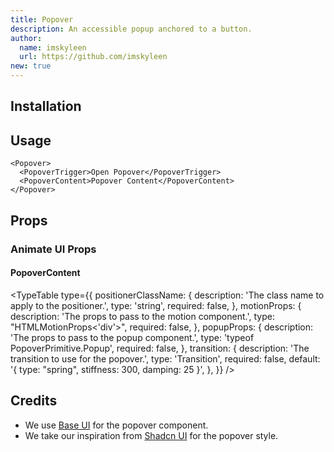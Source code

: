 ```yaml
---
title: Popover
description: An accessible popup anchored to a button.
author:
  name: imskyleen
  url: https://github.com/imskyleen
new: true
---
```


<ComponentPreview name="base-popover-demo" />

## Installation

<ComponentInstallation name="base-popover" />

## Usage

```tsx
<Popover>
  <PopoverTrigger>Open Popover</PopoverTrigger>
  <PopoverContent>Popover Content</PopoverContent>
</Popover>
```

## Props

<div className="flex flex-row gap-x-3">
  <ExternalLink
    href="https://base-ui.com/react/components/popover"
    text="Docs"
  />
  <ExternalLink
    href="https://base-ui.com/react/components/popover#api-reference"
    text="API Reference"
  />
</div>

### Animate UI Props

#### PopoverContent

<TypeTable
  type={{
    positionerClassName: {
      description: 'The class name to apply to the positioner.',
      type: 'string',
      required: false,
    },
    motionProps: {
      description: 'The props to pass to the motion component.',
      type: "HTMLMotionProps<'div'>",
      required: false,
    },
    popupProps: {
      description: 'The props to pass to the popup component.',
      type: 'typeof PopoverPrimitive.Popup',
      required: false,
    },
    transition: {
      description: 'The transition to use for the popover.',
      type: 'Transition',
      required: false,
      default: '{ type: "spring", stiffness: 300, damping: 25 }',
    },
  }}
/>

## Credits

- We use [Base UI](https://base-ui.com/react/components/popover) for the popover component.
- We take our inspiration from [Shadcn UI](https://ui.shadcn.com/docs/components/popover) for the popover style.
